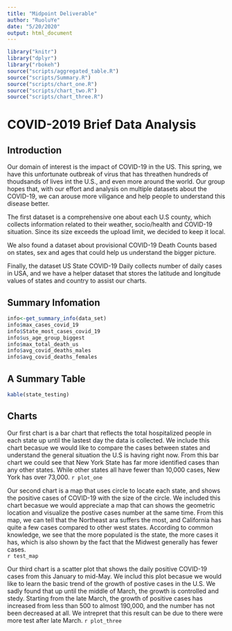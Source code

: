 ```yaml
---
title: "Midpoint Deliverable"
author: "RuoluYe"
date: "5/20/2020"
output: html_document
---
```


```r
library("knitr")
library("dplyr")
library("rbokeh")
source("scripts/aggregated_table.R")
source("scripts/Summary.R")
source("scripts/chart_one.R")
source("scripts/chart_two.R")
source("scripts/chart_three.R")
```

# COVID-2019 Brief Data Analysis

## Introduction
Our domain of interest is the impact of COVID-19 in the US. This spring, we have this unfortunate outbreak of virus that has threathen hundreds of thoudsands of lives int the U.S., and even more around the world. Our group hopes that, with our effort and analysis on multiple datasets about the COVID-19, we can arouse more  viligance and help people to understand this disease better.  

The first dataset is a comprehensive one about each U.S county, which collects information related to their weather, socio/health and COVID-19 situation. Since its size exceeds the upload limit, we decided to keep it local.

We also found a dataset about provisional COVID-19 Death Counts based on states, sex and ages that could help us understand the bigger picture.

Finally, the dataset US State COVID-19 Daily collects number of daily cases in USA, and we have a helper dataset that stores the latitude and longitude values of states and country to assist our charts. 


## Summary Infomation
```r
info<-get_summary_info(data_set)
info$max_cases_covid_19
info$State_most_cases_covid_19
info$us_age_group_biggest
info$max_total_death_us
info$avg_covid_deaths_males
info$avg_covid_deaths_females
```


## A Summary Table

```r
kable(state_testing)
```

## Charts
Our first chart is a bar chart that reflects the total hospitalized people in each state up until the lastest day the data is collected. We include this chart becasue we would like to compare the cases between states and understand the general situation the U.S is having right now. From this bar chart we could see that New York State has far more identified cases than any other states. While other states all have fewer than 10,000 cases, New York has over 73,000. 
`r plot_one`

Our second chart is a map that uses circle to locate each state, and shows the positive cases of COVID-19 with the size of the circle. We included this chart becasue we would appreciate a map that can shows the geometric location and visualize the postive cases number at the same time. From this map, we can tell that the Northeast ara suffers the most, and California has quite a few cases compared to other west states. According to common knowledge, we see that the more populated is the state, the more cases it has, which is also shown by the fact that the Midwest generally has fewer cases.  
`r test_map`

Our third chart is a scatter plot that shows the daily positive COVID-19 cases from this January to mid-May. We includ this plot becasue we would like to learn the basic trend of the growth of postive cases in the U.S. We sadly found that up until the middle of March, the growth is controlled and stedy. Starting from the late March, the growth of positive cases has increased from less than 500 to almost 190,000, and the number has not been decreased at all. We intrepret that this result can be due to there were more test after late March.
`r plot_three`